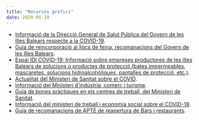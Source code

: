 ```yaml
---
title: "Recursos gràfics"
date: 2020-05-19
---
```


 - [Informació de la Direcció General de Salut Pública del Govern de les Illes Balears respecte a la COVID-19](https://www.caib.es/sites/coronavirus/es/portada/).
 - [Guia de reincorporació al llocs de feina, recomanacions del Govern de les Illes Balears](https://www.caib.es/sites/coronavirus/es/reincorporacio_als_llocs_de_feina/).
 - [Espai IDI COVID-19: Informació sobre empreses productores de les illes Balears de solucions o productes de protecció (bates impermeables, mascaretes, solucions hidroalcohòliques, pantalles de protecció, etc.)](https://sites.google.com/view/espai-idi-covid19/inici/pagina-principal-castellano).
 - [Actualitat del Ministeri de Sanitat sobre el COVID](https://www.mscbs.gob.es/profesionales/saludPublica/ccayes/alertasActual/nCov-China/home.htm).
 - [Informació del Ministeri d’indústria, comerç i turisme](https://www.mincotur.gob.es/es-es/COVID-19/Paginas/COVID-19.aspx).
 - [Guia de bones pràctiques en els centres de treball, del Ministeri de Sanitat](https://www.mscbs.gob.es/gabinetePrensa/notaPrensa/pdf/GUIA110420172227802.pdf).
 - [Informació del ministeri de treball i economia social sobre el COVID-19](http://prensa.empleo.gob.es/WebPrensa/noticias/laboral/detalle/3770).
 - [Guia de recomanacions de APTE de reapertura de Bars i restaurants](https://www.apte.org/res/uploads/GUÍA_RECOMENDACIONES_PARA_REAPERTURA_DE_BARES_Y_RESTAURANTES.pdf).
